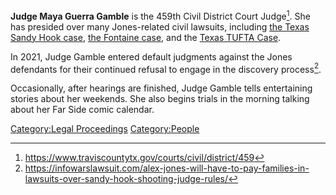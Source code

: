 '''Judge Maya Guerra Gamble''' is the 459th Civil District Court Judge<ref>https://www.traviscountytx.gov/courts/civil/district/459</ref>. She has presided over many Jones-related civil lawsuits, including [[Texas Sandy Hook Lawsuit (Heslin v. Jones)|the Texas Sandy Hook case]], [[Texas Parkland Shooting Lawsuit (Fontaine v. Jones)|the Fontaine case]], and the [[Texas TUFTA Case]].

In 2021, Judge Gamble entered default judgments against the Jones defendants for their continued refusal to engage in the discovery process<ref>https://infowarslawsuit.com/alex-jones-will-have-to-pay-families-in-lawsuits-over-sandy-hook-shooting-judge-rules/</ref>.

Occasionally, after hearings are finished, Judge Gamble tells entertaining stories about her weekends. She also begins trials in the morning talking about her Far Side comic calendar.

[[Category:Legal Proceedings]]
[[Category:People]]